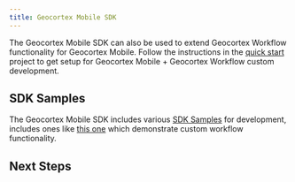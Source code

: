 ```yaml
---
title: Geocortex Mobile SDK
---
```



The Geocortex Mobile SDK can also be used to extend Geocortex Workflow functionality for Geocortex Mobile. Follow the instructions in the [quick start](../mobile/quick-start.mdx) project to get setup for Geocortex Mobile + Geocortex Workflow custom development.

## SDK Samples

<!-- TODO - check the SDK samples link -->

The Geocortex Mobile SDK includes various [SDK Samples](../mobile/samples.mdx) for development, includes ones like [this one](https://github.com/geocortex/sdk-samples/workflow/custom-activity) which demonstrate custom workflow functionality.

## Next Steps

<UseCaseContainer>
    <UseCaseCard
        title="Implement a Custom Activity"
        description="Implement a custom activity for Geocortex Mobile"
        link="implement-custom-activity-server.mdx"
    />
    <UseCaseCard
        title="Implement a Custom Form Element"
        description="Implement a custom form element for Geocortex Mobile"
        link="implement-custom-form-elements-mobile.mdx"
    />
    <UseCaseCard
        title="Reference a Third Party library"
        description="Reference a third party library in Geocortex Mobile"
        link="reference-third-party-library-mobile.mdx"
    />
</UseCaseContainer>
